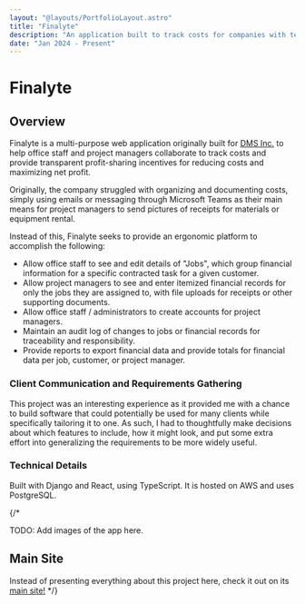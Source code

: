 ```yaml
---
layout: "@layouts/PortfolioLayout.astro"
title: "Finalyte"
description: "An application built to track costs for companies with teams consisting of financial office staff and on-the-field project managers."
date: "Jan 2024 - Present"
---
```


# Finalyte


## Overview

Finalyte is a multi-purpose web application originally built for [DMS Inc.](https://dmsinc.us/) to help office staff and project managers collaborate
to track costs and provide transparent profit-sharing incentives for reducing costs and maximizing net profit.

Originally, the company struggled with organizing and documenting costs, simply using emails or messaging through
Microsoft Teams as their main means for project managers to send pictures of receipts for materials or equipment rental.

Instead of this, Finalyte seeks to provide an ergonomic platform to accomplish the following:
- Allow office staff to see and edit details of "Jobs", which group financial information for a specific contracted task for a given customer.
- Allow project managers to see and enter itemized financial records for only the jobs they are assigned to,
with file uploads for receipts or other supporting documents.
- Allow office staff / administrators to create accounts for project managers.
- Maintain an audit log of changes to jobs or financial records for traceability and responsibility.
- Provide reports to export financial data and provide totals for financial data per job, customer, or project manager.

### Client Communication and Requirements Gathering

This project was an interesting experience as it provided me with a chance to build software that could potentially be used for
many clients while specifically tailoring it to one. As such, I had to thoughtfully make decisions about which features to include,
how it might look, and put some extra effort into generalizing the requirements to be more widely useful.

### Technical Details

Built with Django and React, using TypeScript. It is hosted on AWS and uses PostgreSQL.

{/*

TODO: Add images of the app here.

## Main Site

Instead of presenting everything about this project here, check it out on its [main site!](https://finalyte.com/)
 */}


